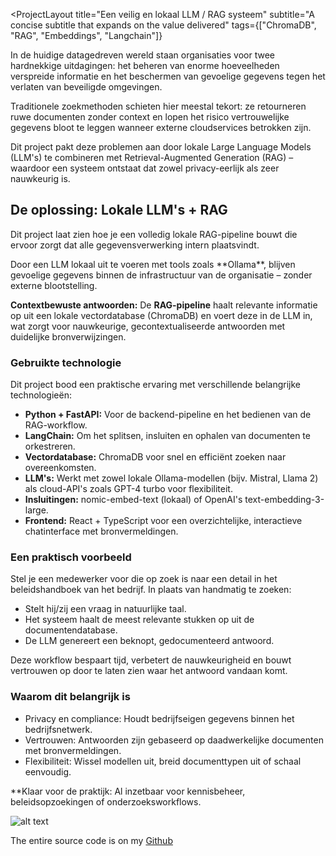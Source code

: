 <ProjectLayout
  title="Een veilig en lokaal LLM / RAG systeem"
  subtitle="A concise subtitle that expands on the value delivered"
  tags={["ChromaDB", "RAG", "Embeddings", "Langchain"]}
  >

In de huidige datagedreven wereld staan ​​organisaties voor twee hardnekkige uitdagingen:
het beheren van enorme hoeveelheden verspreide informatie en
het beschermen van gevoelige gegevens tegen het verlaten van beveiligde omgevingen.

Traditionele zoekmethoden schieten hier meestal tekort: ze retourneren ruwe documenten zonder context en lopen het risico vertrouwelijke gegevens bloot te leggen wanneer externe cloudservices betrokken zijn.

Dit project pakt deze problemen aan door lokale Large Language Models (LLM's) te combineren met Retrieval-Augmented Generation (RAG) – waardoor een systeem ontstaat dat zowel privacy-eerlijk als zeer nauwkeurig is.

## De oplossing: Lokale LLM's + RAG
Dit project laat zien hoe je een volledig lokale RAG-pipeline bouwt die ervoor zorgt dat alle gegevensverwerking intern plaatsvindt.

<Callout type="success" title="Data Security:">
Door een LLM lokaal uit te voeren met tools zoals **Ollama**, blijven gevoelige 
gegevens binnen de infrastructuur van de organisatie – zonder externe blootstelling. 
</Callout>

**Contextbewuste antwoorden:** De **RAG-pipeline** haalt relevante informatie op uit een lokale vectordatabase (ChromaDB) en voert deze in de LLM in, wat zorgt voor nauwkeurige, gecontextualiseerde antwoorden met duidelijke bronverwijzingen.

### Gebruikte technologie
Dit project bood een praktische ervaring met verschillende belangrijke technologieën:

- **Python + FastAPI:** Voor de backend-pipeline en het bedienen van de RAG-workflow.
- **LangChain:** Om het splitsen, insluiten en ophalen van documenten te orkestreren.
- **Vectordatabase:** ChromaDB voor snel en efficiënt zoeken naar overeenkomsten.
- **LLM's:** Werkt met zowel lokale Ollama-modellen (bijv. Mistral, Llama 2) als cloud-API's zoals GPT-4 turbo voor flexibiliteit.
- **Insluitingen:** nomic-embed-text (lokaal) of OpenAI's text-embedding-3-large.
- **Frontend:** React + TypeScript voor een overzichtelijke, interactieve chatinterface met bronvermeldingen.

### Een praktisch voorbeeld
Stel je een medewerker voor die op zoek is naar een detail in het beleidshandboek van het bedrijf. In plaats van handmatig te zoeken:
- Stelt hij/zij een vraag in natuurlijke taal.
- Het systeem haalt de meest relevante stukken op uit de documentendatabase.
- De LLM genereert een beknopt, gedocumenteerd antwoord.

Deze workflow bespaart tijd, verbetert de nauwkeurigheid en bouwt vertrouwen op door te laten zien waar het antwoord vandaan komt.

### Waarom dit belangrijk is
- Privacy en compliance: Houdt bedrijfseigen gegevens binnen het bedrijfsnetwerk.
- Vertrouwen: Antwoorden zijn gebaseerd op daadwerkelijke documenten met bronvermeldingen.
- Flexibiliteit: Wissel modellen uit, breid documenttypen uit of schaal eenvoudig.

**Klaar voor de praktijk: Al inzetbaar voor kennisbeheer, beleidsopzoekingen of onderzoeksworkflows.

![alt text](/images/query-processing.png "Query Processing")

<Callout type="info" title="Source Code">
The entire source code is on my <a href="https://github.com/TAMustafa/LangchainRAG_Streamlit/tree/main" target="_blank">Github</a>
</Callout>

</ProjectLayout>
